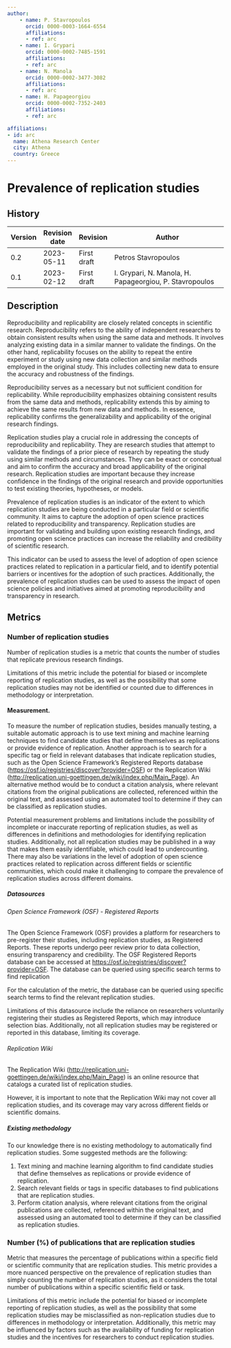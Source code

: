 ```yaml
---
author:
    - name: P. Stavropoulos
      orcid: 0000-0003-1664-6554
      affiliations:
      - ref: arc
    - name: I. Grypari
      orcid: 0000-0002-7485-1591
      affiliations:
      - ref: arc
    - name: N. Manola
      orcid: 0000-0002-3477-3082
      affiliations:
      - ref: arc
    - name: H. Papageorgiou
      orcid: 0000-0002-7352-2403
      affiliations:
      - ref: arc

affiliations:
- id: arc
  name: Athena Research Center
  city: Athena
  country: Greece
---
```


# Prevalence of replication studies {#prevalence-of-replication-studies .unnumbered}

::: {.callout-note collapse="true"}

## History


| Version | Revision date | Revision    | Author                                                  |
|---------|---------------|-------------|---------------------------------------------------------|
| 0.2     | 2023-05-11    | First draft | Petros Stavropoulos                                     |
| 0.1     | 2023-02-12    | First draft | I. Grypari, N. Manola, H. Papageorgiou, P. Stavropoulos |


:::

## Description

Reproducibility and replicability are closely related concepts in scientific research. Reproducibility refers to the ability of independent researchers to obtain consistent results when using the same data and methods. It involves analyzing existing data in a similar manner to validate the findings. On the other hand, replicability focuses on the ability to repeat the entire experiment or study using new data collection and similar methods employed in the original study. This includes collecting new data to ensure the accuracy and robustness of the findings.

Reproducibility serves as a necessary but not sufficient condition for replicability. While reproducibility emphasizes obtaining consistent results from the same data and methods, replicability extends this by aiming to achieve the same results from new data and methods. In essence, replicability confirms the generalizability and applicability of the original research findings.

Replication studies play a crucial role in addressing the concepts of reproducibility and replicability. They are research studies that attempt to validate the findings of a prior piece of research by repeating the study using similar methods and circumstances. They can be exact or conceptual and aim to confirm the accuracy and broad applicability of the original research. Replication studies are important because they increase confidence in the findings of the original research and provide opportunities to test existing theories, hypotheses, or models.

Prevalence of replication studies is an indicator of the extent to which replication studies are being conducted in a particular field or scientific community. It aims to capture the adoption of open science practices related to reproducibility and transparency. Replication studies are important for validating and building upon existing research findings, and promoting open science practices can increase the reliability and credibility of scientific research.

This indicator can be used to assess the level of adoption of open science practices related to replication in a particular field, and to identify potential barriers or incentives for the adoption of such practices. Additionally, the prevalence of replication studies can be used to assess the impact of open science policies and initiatives aimed at promoting reproducibility and transparency in research.

## Metrics

### Number of replication studies

Number of replication studies is a metric that counts the number of studies that replicate previous research findings.

Limitations of this metric include the potential for biased or incomplete reporting of replication studies, as well as the possibility that some replication studies may not be identified or counted due to differences in methodology or interpretation.

#### Measurement.

To measure the number of replication studies, besides manually testing, a suitable automatic approach is to use text mining and machine learning techniques to find candidate studies that define themselves as replications or provide evidence of replication. Another approach is to search for a specific tag or field in relevant databases that indicate replication studies, such as the Open Science Framework's Registered Reports database (<https://osf.io/registries/discover?provider=OSF>) or the Replication Wiki (<http://replication.uni-goettingen.de/wiki/index.php/Main_Page>). An alternative method would be to conduct a citation analysis, where relevant citations from the original publications are collected, referenced within the original text, and assessed using an automated tool to determine if they can be classified as replication studies.

Potential measurement problems and limitations include the possibility of incomplete or inaccurate reporting of replication studies, as well as differences in definitions and methodologies for identifying replication studies. Additionally, not all replication studies may be published in a way that makes them easily identifiable, which could lead to undercounting. There may also be variations in the level of adoption of open science practices related to replication across different fields or scientific communities, which could make it challenging to compare the prevalence of replication studies across different domains.

##### Datasources

###### Open Science Framework (OSF) - Registered Reports

The Open Science Framework (OSF) provides a platform for researchers to pre-register their studies, including replication studies, as Registered Reports. These reports undergo peer review prior to data collection, ensuring transparency and credibility. The OSF Registered Reports database can be accessed at <https://osf.io/registries/discover?provider=OSF>. The database can be queried using specific search terms to find replication

For the calculation of the metric, the database can be queried using specific search terms to find the relevant replication studies.

Limitations of this datasource include the reliance on researchers voluntarily registering their studies as Registered Reports, which may introduce selection bias. Additionally, not all replication studies may be registered or reported in this database, limiting its coverage.

###### Replication Wiki

The Replication Wiki (<http://replication.uni-goettingen.de/wiki/index.php/Main_Page>) is an online resource that catalogs a curated list of replication studies.

However, it is important to note that the Replication Wiki may not cover all replication studies, and its coverage may vary across different fields or scientific domains.

##### Existing methodology

To our knowledge there is no existing methodology to automatically find replication studies. Some suggested methods are the following:

1.  Text mining and machine learning algorithm to find candidate studies that define themselves as replications or provide evidence of replication.
2.  Search relevant fields or tags in specific databases to find publications that are replication studies.
3.  Perform citation analysis, where relevant citations from the original publications are collected, referenced within the original text, and assessed using an automated tool to determine if they can be classified as replication studies.

### Number (%) of publications that are replication studies

Metric that measures the percentage of publications within a specific field or scientific community that are replication studies. This metric provides a more nuanced perspective on the prevalence of replication studies than simply counting the number of replication studies, as it considers the total number of publications within a specific scientific field or task.

Limitations of this metric include the potential for biased or incomplete reporting of replication studies, as well as the possibility that some replication studies may be misclassified as non-replication studies due to differences in methodology or interpretation. Additionally, this metric may be influenced by factors such as the availability of funding for replication studies and the incentives for researchers to conduct replication studies.
